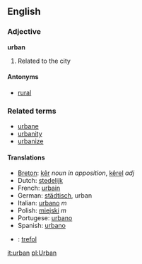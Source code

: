 ==English==
===Adjective===
'''urban'''

#Related to the city

====Antonyms====
*[[rural]]

===Related terms===
*[[urbane]]
*[[urbanity]]
*[[urbanize]]

====Translations====
*[[Breton]]: [[kêr]] ''noun in apposition'', [[kêrel]] ''adj''
*Dutch: [[stedelijk]]
*French: [[urbain]]
*German: [[städtisch]], urban
*Italian: [[urbano]] ''m''
*Polish: [[miejski]] ''m''
*Portugese: [[urbano]]
*Spanish: [[urbano]]
*{{cy}}: [[trefol]]

[[it:urban]]
[[pl:Urban]]